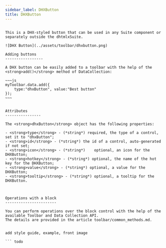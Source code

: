 ```yaml
---
sidebar_label: DHXButton
title: DHXButton
---          
```


``` todo

This is a DHX-styled button that can be used in any Suite component or separately outside the dhtmlxSuite.

![DHX Button](../assets/toolbar/dhxbutton.png)

Adding buttons
-----------------

A DHX button can be easily added to a toolbar with the help of the <strong>add()</strong> method of DataCollection:

~~~js
myToolbar.data.add({
    type:"dhxButton", value:"Best button"
});
~~~


Attributes
----------------

The <strong>dhxButton</strong> object has the following properties:

- <strong>type</strong> - (*string*) required, the type of a control, set it to "dhxButton";
- <strong>id</strong> - (*string*) the id of a control, auto-generated if not set;
- <strong>icon</strong> - (*string*)	optional, an icon for the DHXButton;
- <strong>hotkey</strong> - (*string*) optional, the name of the hot key for the DHXButton;
- <strong>value</strong> - (*string*) optional, a value for the DHXButton;
- <strong>tooltip</strong> - (*string*) optional, a tooltip for the DHXButton.



Operations with a block
-----------------------

You can perform operations over the block control with the help of the available Toolbar and Data Collection API.
The details are provided in the article toolbar/common_methods.md.


add style guide, example, front image 

``` todo